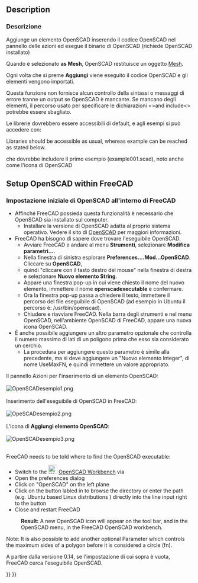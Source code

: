 <languages/>

<div class="mw-translate-fuzzy">
{{Docnav/it|[[OpenSCAD_ExplodeGroup/it|Esplodi gruppo]]|[[OpenSCAD_MeshBoolean/it|Booleane su Mesh]]|[[OpenSCAD_Workbench/it|OpenSCAD]]|IconL=OpenSCAD_ExplodeGroup.png|IconC=OpenSCADWorkbench.svg|IconR=OpenSCAD_MeshBoolean.png}}
</div>

<div class="mw-translate-fuzzy">
{{GuiCommand/it|Name=OpenSCAD_AddOpenSCADElement|Name/it=Aggiungi Elemento OpenSCAD|Workbenches=[[OpenSCAD_Workbench/it|OpenSCAD]]|MenuLocation=OpenSCAD  → Aggiungi Elemento OpenSCAD}}
</div>

==Description==

<div class="mw-translate-fuzzy">
=== Descrizione ===

Aggiunge un elemento OpenSCAD inserendo il codice OpenSCAD nel pannello delle azioni ed esegue il binario di OpenSCAD (richiede OpenSCAD installato)
</div> 

Quando è selezionato '''as Mesh''', OpenSCAD restituisce un oggetto [[Mesh Workbench/it|Mesh]]. 

Ogni volta che si preme '''Aggiungi''' viene eseguito il codice OpenSCAD e gli elementi vengono importati.

<div class="mw-translate-fuzzy">
Questa funzione non fornisce alcun controllo della sintassi o messaggi di errore tranne un output se OpenSCAD è mancante. Se mancano degli elementi, il percorso usato per specificare le dichiarazioni <>and include<> potrebbe essere sbagliato.

Le librerie dovrebbero essere accessibili di default, e agli esempi si può accedere con:
</div>

Libraries should be accessible as usual, whereas example can be reached as stated below.

{{Code|code=
include <../examples/example001.scad>;
}}

<div class="mw-translate-fuzzy">
che dovrebbe includere il primo esempio (example001.scad), noto anche come l'icona di OpenSCAD
</div>

==Setup OpenSCAD within FreeCAD==

<div class="mw-translate-fuzzy">
=== Impostazione iniziale di OpenSCAD all'interno di FreeCAD ===

* Affinché FreeCAD possieda questa funzionalità è necessario che OpenSCAD sia installato sul computer.
** Installare la versione di OpenSCAD adatta al proprio sistema operativo. Vedere il sito di [http://www.openscad.org/ OpenSCAD] per maggiori informazioni.
* FreeCAD ha bisogno di sapere dove trovare l'eseguibile OpenSCAD.
** Avviare FreeCAD e andare al menu '''Strumenti''', selezionare '''Modifica parametri...'''.
** Nella finestra di sinistra esplorare '''Preferences....Mod...OpenSCAD'''. Cliccare su '''OpenSCAD''',
** quindi "cliccare con il tasto destro del mouse" nella finestra di destra e selezionare '''Nuovo elemento String'''.
** Appare una finestra pop-up in cui viene chiesto il nome del nuovo elemento, immettere il nome '''openscadexecutable''' e confermare.
** Ora la finestra pop-up passa a chiedere il testo, immettere il percorso del file eseguibile di OpenSCAD (ad esempio in Ubuntu il percorso è: /usr/bin/openscad).
** Chiudere e riavviare FreeCAD. Nella barra degli strumenti e nel menu OpenSCAD, nell'ambiente OpenSCAD di FreeCAD, appare una nuova icona OpenSCAD.
* È anche possibile aggiungere un altro parametro opzionale che controlla il numero massimo di lati di un poligono prima che esso sia considerato un cerchio.
** La procedura per aggiungere questo parametro è simile alla precedente, ma si deve aggiungere un "Nuovo elemento Integer", di nome UseMaxFN, e quindi immettere un valore appropriato. 

Il pannello Azioni per l'inserimento di un elemento OpenSCAD:<br /><br />
[[Image:OpenSCADesempio1.png]]
{{clear}}
<br /><br />
Inserimento dell'eseguibile di OpenSCAD in FreeCAD:<br /><br />
[[Image:OpeSCADesempio2.png]]
{{clear}}
<br /><br />
L'icona di '''Aggiungi elemento OpenSCAD''':<br /><br />
[[Image:OpenSCADesempio3.png]]
{{clear}}
<br /><br />
</div>

FreeCAD needs to be told where to find the OpenSCAD executable:
* Switch to the [[Image:Workbench_OpenSCAD.svg|24px]] [[OpenSCAD_Workbench|OpenSCAD Workbench]] via {{MenuCommand|View → Workbench → OpenSCAD}}
* Open the preferences dialog {{MenuCommand|Edit → Preferences}}
* Click on "OpenSCAD" on the left plane
* Click on the button labled {{Button|...}} in {{MenuCommand|General Settings → General OpenSCAD Settings → OpenSCAD executable}} to browse the directory or enter the path (e.g. Ubuntu based Linux distributions {{incode|/usr/bin/openscad}}) directly into the line input right to the button
* Close and restart FreeCAD
: '''Result:''' A new OpenSCAD icon will appear on the tool bar, and in the OpenSCAD menu, in the FreeCAD OpenSCAD workbench.

Note: It is also possible to add another optional Parameter which controls the maximum sides of a polygon before it is considered a circle (fn).

<div class="mw-translate-fuzzy">
A partire dalla versione 0.14, se l'impostazione di cui sopra è vuota, FreeCAD cerca l'eseguibile OpenSCAD.
</div>    


<div class="mw-translate-fuzzy">
{{Docnav/it|[[OpenSCAD_ExplodeGroup/it|Esplodi gruppo]]|[[OpenSCAD_MeshBoolean/it|Booleane su Mesh]]|[[OpenSCAD_Workbench/it|OpenSCAD]]|IconL=OpenSCAD_ExplodeGroup.png|IconC=OpenSCADWorkbench.svg|IconR=OpenSCAD_MeshBoolean.png}}
</div>

{{OpenSCAD_Tools_navi{{#translation:}}}}
{{Userdocnavi{{#translation:}}}}